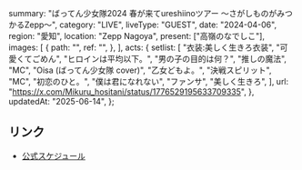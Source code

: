   summary: "ばってん少女隊2024 春が来てureshiinoツアー 〜さがしものがみつかるZepp〜",
  category: "LIVE",
  liveType: "GUEST",
  date: "2024-04-06",
  region: "愛知",
  location: "Zepp Nagoya",
  present: ["高嶺のなでしこ"],
  images: [
    {
      path: "",
      ref: "",
    },
  ],
  acts: {
    setlist: [
      "衣装:美しく生きろ衣装",
      "可愛くてごめん",
      "ヒロインは平均以下。",
      "男の子の目的は何？",
      "推しの魔法",
      "MC",
      "Oisa (ばってん少女隊 cover)",
      "乙女どもよ。",
      "決戦スピリット",
      "MC",
      "初恋のひと。",
      "僕は君になれない",
      "ファンサ",
      "美しく生きろ",
    ],
    url: "https://x.com/Mikuru_hositani/status/1776529195633709335",
  },
  updatedAt: "2025-06-14",
};

## リンク

- [公式スケジュール](https://takanenonadeshiko.jp/?p=1899)

